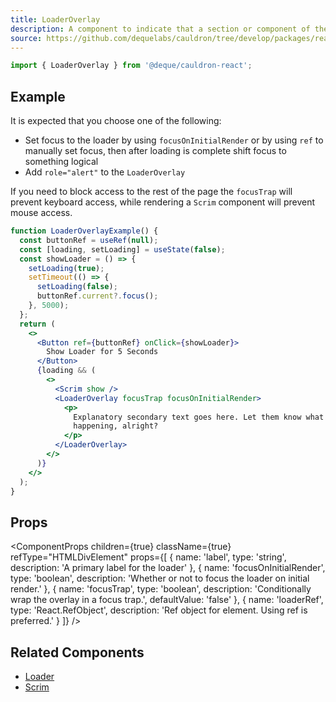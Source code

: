 ```yaml
---
title: LoaderOverlay
description: A component to indicate that a section or component of the page is currently loading.
source: https://github.com/dequelabs/cauldron/tree/develop/packages/react/src/components/LoaderOverlay/index.tsx
---
```



```js
import { LoaderOverlay } from '@deque/cauldron-react';
```

## Example

It is expected that you choose one of the following:

- Set focus to the loader by using `focusOnInitialRender` or by using `ref` to manually set focus, then after loading is complete shift focus to something logical
- Add `role="alert"` to the `LoaderOverlay`

If you need to block access to the rest of the page the `focusTrap` will prevent keyboard access, while rendering a `Scrim` component will prevent mouse access.

```jsx example
function LoaderOverlayExample() {
  const buttonRef = useRef(null);
  const [loading, setLoading] = useState(false);
  const showLoader = () => {
    setLoading(true);
    setTimeout(() => {
      setLoading(false);
      buttonRef.current?.focus();
    }, 5000);
  };
  return (
    <>
      <Button ref={buttonRef} onClick={showLoader}>
        Show Loader for 5 Seconds
      </Button>
      {loading && (
        <>
          <Scrim show />
          <LoaderOverlay focusTrap focusOnInitialRender>
            <p>
              Explanatory secondary text goes here. Let them know what's
              happening, alright?
            </p>
          </LoaderOverlay>
        </>
      )}
    </>
  );
}
```

## Props

<ComponentProps
  children={true}
  className={true}
  refType="HTMLDivElement"
  props={[
    {
      name: 'label',
      type: 'string',
      description: 'A primary label for the loader'
    },
    {
      name: 'focusOnInitialRender',
      type: 'boolean',
      description: 'Whether or not to focus the loader on initial render.'
    },
    {
      name: 'focusTrap',
      type: 'boolean',
      description: 'Conditionally wrap the overlay in a focus trap.',
      defaultValue: 'false'
    },
    {
      name: 'loaderRef',
      type: 'React.RefObject<HTMLDivElement>',
      description: 'Ref object for element. Using ref is preferred.'
    }
  ]}
/>

## Related Components

- [Loader](./Loader)
- [Scrim](./Scrim)
